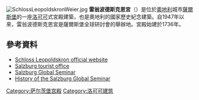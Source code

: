 {{expand|time=2015-01-04T11:44:06+00:00}}
{{unreferenced|time=2015-01-04T11:44:06+00:00}}
[[File:SchlossLeopoldskronWeier.jpg|thumb]]
'''雷翁波德斯克恩宮'''（{{lang-de|Schloss Leopoldskron}}）是位於[[奧地利|奧地利]]城市[[薩爾斯堡|薩爾斯堡]]的一座[[洛可可|洛可可]]式宮殿建築，也是奧地利的國家歷史紀念建築。自1947年以來，雷翁波德斯克恩宮是薩爾斯堡全球研討會的舉辦地。宮殿始建於1736年。

==參考資料==
{{Commonscat|Schloss Leopoldskron|雷翁波德斯克恩宮}}
* [http://www.schloss-leopoldskron.com/en/ Schloss Leopoldskron official website] {{Wayback|url=http://www.schloss-leopoldskron.com/en/ |date=20150205094904 }}
* [http://www.salzburg.info/en/sights/fortress_palaces/leopoldskron_palace.htm Salzburg tourist office] {{Wayback|url=http://www.salzburg.info/en/sights/fortress_palaces/leopoldskron_palace.htm |date=20110727021042 }}
* [https://web.archive.org/web/20131210095117/http://www.salzburgglobal.org/current/index-b.cfm Salzburg Global Seminar]
* [https://web.archive.org/web/20131225100021/http://www.salzburgglobal.org/current/history-b.cfm History of the Salzburg Global Seminar]

{{coord|47|47|17.74|N|13|2|19.29|E|format=dms|display=title|region:AT-5_type:landmark}}
[[Category:萨尔茨堡宫殿|Category:萨尔茨堡宫殿]]
[[Category:洛可可建筑|Category:洛可可建筑]]